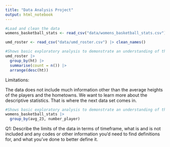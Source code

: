 ```yaml
---
title: "Data Analysis Project"
output: html_notebook
---
```


```r
#Load and clean the data
womens_basketball_stats <- read_csv("data/womens_basketball_stats.csv") |> clean_names()

umd_roster <- read_csv("data/umd_roster.csv") |> clean_names()
```

```r
#Shows basic exploratory analysis to demonstrate an understanding of the dataset, including the number of rows and columns, any obvious limitations or flaws and any reasons why it might not be able to answer the questions you've listed last week.
umd_roster |>
  group_by(ht) |>
  summarise(count = n()) |>
  arrange(desc(ht))

```

Limitations:

The data does not include much information other than the average heights of the players and the hometowns. We want to learn more about the descriptive statistics. That is where the next data set comes in.

```r
#Shows basic exploratory analysis to demonstrate an understanding of the dataset, including the number of rows and columns, any obvious limitations or flaws and any reasons why it might not be able to answer the questions you've listed last week.
womens_basketball_stats |>
  group_by(avg_23, number_player)
```

Q1: Describe the limits of the data in terms of timeframe, what is and is not included and any codes or other information you'd need to find definitions for, and what you've done to better define it.